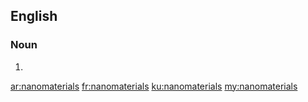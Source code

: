 ==English==

===Noun===
{{head|en}}

# {{plural of|nanomaterial}}

[[ar:nanomaterials]]
[[fr:nanomaterials]]
[[ku:nanomaterials]]
[[my:nanomaterials]]
